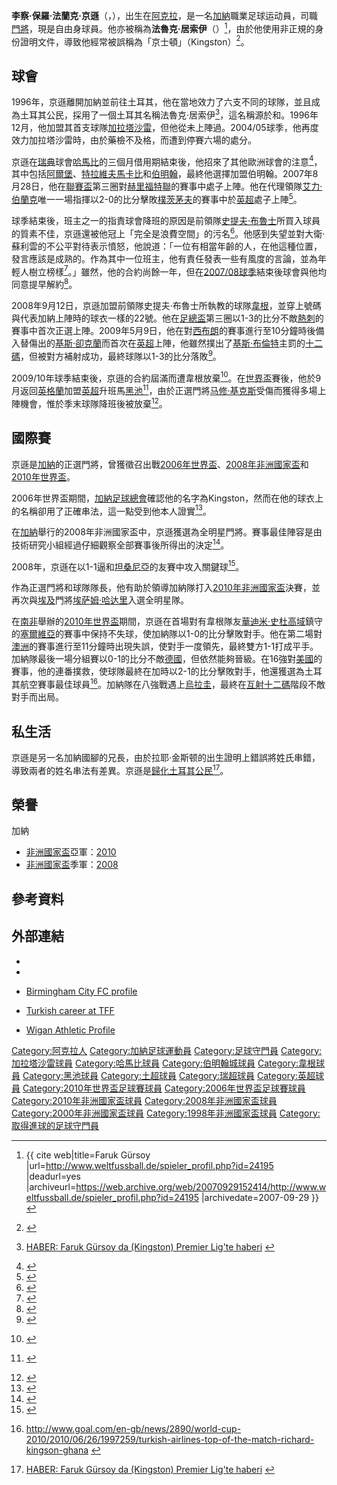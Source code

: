 {{noteta
|G1=足球
|G2=英超
|G3=FAcup
|T=zh-hans:理查德·金森;zh-hk:李察·京遜;zh-tw:理查·金森;
|1=zh-hans:理查德·金森;zh-hk:李察·京遜;zh-tw:理查·金森;
|2=zh-hans:金森;zh-hk:京遜;zh-tw:金森;
|3=zh-hans:理查德;zh-hk:李察;zh-tw:理查;
|4=zh-hans:加拉塔萨雷;zh-hk:加拉塔沙雷;zh-tw:加拉塔薩雷;
|5=zh-hans:斯蒂夫·布鲁斯;zh-hk:史提夫·布魯士;zh-tw:斯蒂夫·布魯斯;
|6=zh-hans:克里斯·柯克兰;zh-hk:基斯·卻克蘭;zh-tw:克里斯·柯克蘭;
|7=zh-hans:弗拉迪米尔·斯托伊科维奇;zh-hk:華迪米·史杜高域;zh-tw:弗拉基米爾·斯托伊科維奇;
}}
{{Infobox football biography 2
| playername     = 李察·京遜<br>''Richard Kingson''
| image          = [[Image:Richard_Kingston.jpg|Image:Richard Kingston.jpg]]
| fullname       = Richard Paul Franck Kingson
| dateofbirth    = {{birth date and age|1978|6|13|df=y}}
| cityofbirth    = [[阿克拉|阿克拉]]
| countryofbirth = {{GHA}}
| height         = {{height|m=1.86}}
| currentclub    = [[自由球員|自由球員]]
| clubnumber     = 
| position       = [[門將|門將]]
| years1         = 1996–1998 | clubs1  = [[格蘭奧林匹克|格蘭奧林匹克]]                         
|caps1 =     |goals1 =
| years2         = 1998–1999 | clubs2  = [[沙卡亞斯普|沙卡亞斯普]]      
|caps2 = 30  |goals2 = 0
| years3         = 1999–2001 | clubs3  = [[格茲泰佩|格茲泰佩]]            
|caps3 = 29  |goals3 = 0
| years4         = 2001–2002 | clubs4  = [[安塔利亞體育會|安塔利亞]]
|caps4 = 25  |goals4 = 0
| years5         = 2002–2003 | clubs5  = [[伊拉兹斯堡|伊拉兹斯堡]]                                   
|caps5 = 20  |goals5 = 0
| years6         = 2003–2004 | clubs6  = [[安卡拉士邦|安卡拉士邦]]                           
|caps6 = 20  |goals6 = 0
| years7         = 2004–2005 | clubs7  = [[加拉塔沙雷體育會|加拉塔沙雷]] 
|caps7 = 1   |goals7 = 0
| years8         = 2005–2007 | clubs8  = [[安卡拉士邦|安卡拉士邦]]                                
|caps8 = 24  |goals8 = 0
| years9         = 2007    | clubs9  = → [[哈馬比|哈馬比]]                
|caps9 = 11  |goals9 = 0
| years10        = 2007–2008 | clubs10 = [[伯明翰足球會|伯明翰]]         
|caps10 = 1  |goals10 = 0
| years11        = 2008–2010 | clubs11 = [[韋根足球會|韋根]]           
|caps11= 4   |goals11 = 0
| years12        = 2010-2011   | clubs12 = [[黑池足球會|黑池]]           
|caps12= 20   |goals12 = 0
| nationalyears1 = 1996–
| nationalteam1  = [[加納國家足球隊|加納]]
| nationalcaps1  = 90
| nationalgoals1 = 1
| pcupdate       = 2012年3月12日 (一) 00:46 (UTC)
| ntupdate       = 2012年3月12日 (一) 00:46 (UTC)
}}
'''李察·保羅·法蘭克·京遜'''（{{lang-en|'''Richard Paul Franck Kingson'''}}，{{bd|1978年|6月13日|catIdx=Kingson, Richard}}），出生在[[阿克拉|阿克拉]]，是一名[[加納|加納]]職業足球运动員，司職[[門將|門將]]，現是自由身球員。他亦被稱為'''法魯克·居索伊'''（{{lang-tr|'''Faruk Gürsoy'''}}）<ref>{{de}}{{ cite web|title=Faruk Gürsoy |url=http://www.weltfussball.de/spieler_profil.php?id=24195 |deadurl=yes |archiveurl=https://web.archive.org/web/20070929152414/http://www.weltfussball.de/spieler_profil.php?id=24195 |archivedate=2007-09-29 }}</ref>，由於他使用非正規的身份證明文件，導致他經常被誤稱為「京士頓」（Kings''t''on）<ref>{{en}}{{cite web
 |url          = http://news.bbc.co.uk/sport2/hi/football/teams/b/birmingham_city/6266600.stm
 |title        = Birmingham complete Kingson deal
 |author       = Ibrahim Sannie
 |date         = 4 July 2007
 |publisher    = BBC
 |accessdate   = 2 July 2010
 |archive-date = 2020-10-16
 |archive-url  = https://web.archive.org/web/20201016221058/http://news.bbc.co.uk/sport2/hi/football/teams/b/birmingham_city/6266600.stm
 |dead-url     = no
}}</ref>。

== 球會 ==
1996年，京遜離開加納並前往土耳其，他在當地效力了六支不同的球隊，並且成為土耳其公民，採用了一個土耳其名稱法魯克·居索伊<ref>{{tr}}[http://spor.haberler.com/faruk-gursoy-da-kingston-premier-lig-te-haberi/ HABER: Faruk Gürsoy da (Kingston) Premier Lig'te haberi] {{Wayback|url=http://spor.haberler.com/faruk-gursoy-da-kingston-premier-lig-te-haberi/ |date=20131013045417 }}</ref>，這名稱源於{{Link-en|法蘭·薩倫|Faruk Süren}}和{{Link-en|邁爾斯·居索伊}}。1996年12月，他加盟其首支球隊[[加拉塔沙雷體育會|加拉塔沙雷]]，但他從未上陣過。2004/05球季，他再度效力加拉塔沙雷時，由於藥檢不及格，而遭到停賽六場的處分。

京遜在[[瑞典|瑞典]]球會[[哈馬比|哈馬比]]的三個月借用期結束後，他招來了其他歐洲球會的注意<ref>{{en}}{{cite news |title=Kingston set for Hammarby exit |url=http://news.bbc.co.uk/sport2/hi/football/africa/6253342.stm |first=Ibrahim |last=Sannie |date=29 June 2007 |accessdate=10 May 2009 |work=BBC News |archive-date=2019-09-01 |archive-url=https://web.archive.org/web/20190901061843/http://news.bbc.co.uk/sport2/hi/football/africa/6253342.stm |dead-url=no }}</ref>，其中包括[[阿爾堡足球會|阿爾堡]]、[[特拉維夫馬卡比足球會|特拉維夫馬卡比]]和[[伯明翰足球會|伯明翰]]，最終他選擇加盟伯明翰。2007年8月28日，他在[[英格蘭聯賽盃|聯賽盃]]第三圈對[[赫里福特聯足球會|赫里福特聯]]的賽事中處子上陣。他在代理領隊[[艾力·伯蘭克|艾力·伯蘭克]]唯一一場指揮以2-0的比分擊敗[[樸茨茅夫足球會|樸茨茅夫]]的賽事中於[[英格蘭足球超級聯賽|英超]]處子上陣<ref>{{en}}{{cite news |url=http://news.bbc.co.uk/sport1/hi/football/eng_prem/7099688.stm |title=Birmingham 0–2 Portsmouth |publisher=BBC Sport |date=24 November 2007 |accessdate=13 May 2008 |archive-date=2016-01-13 |archive-url=https://web.archive.org/web/20160113023353/http://news.bbc.co.uk/sport1/hi/football/eng_prem/7099688.stm |dead-url=no }}</ref>。

球季結束後，班主之一的{{Link-en|大衛·蘇利雲|David Sullivan (publisher)}}指責球會降班的原因是前領隊[[史提夫·布魯士|史提夫·布魯士]]所買入球員的質素不佳，京遜還被他冠上「完全是浪費空間」的污名<ref>{{en}}{{cite news |url=http://soccernet.espn.go.com/news/story?id=534348 |title=Sullivan slams fans and Bruce buys |accessdate=13 May 2008 |date=12 May 2008 |publisher=ESPNsoccernet |archive-date=2011-05-25 |archive-url=https://web.archive.org/web/20110525194332/http://soccernet.espn.go.com/news/story?id=534348 |dead-url=no }}</ref>。他感到失望並對大衛·蘇利雲的不公平對待表示憤怒，他說道：「一位有相當年齡的人，在他這種位置，發言應該是成熟的。作為其中一位班主，他有責任發表一些有風度的言論，並為年輕人樹立榜樣<ref>{{en}}{{cite web |url=http://www.birminghammail.net/birmingham-sport/birmingham-city-fc/birmingham-city-fc-news/2008/05/19/richard-kingson-in-a-rage-over-blues-slur-97319-20931217/ |title=Richard Kingson in a rage over Blues 'slur' |work=Birmingham Mail |publisher=Trinity Mirror |last=Tattum |first=Colin |date=19 May 2008 |accessdate=22 May 2008 |archive-date=2012-09-26 |archive-url=https://web.archive.org/web/20120926025932/http://www.birminghammail.net/birmingham-sport/birmingham-city-fc/birmingham-city-fc-news/2008/05/19/richard-kingson-in-a-rage-over-blues-slur-97319-20931217/ |dead-url=no }}</ref>。」雖然，他的合約尚餘一年，但在[[2007年至2008年英格蘭超級聯賽|2007/08球季]]結束後球會與他均同意提早解約<ref>{{en}}{{cite web |url=http://www.blues.premiumtv.co.uk/page/News/NewsDetail/0,,10412~1313388,00.html |title=Kingson released |publisher=Birmingham City F.C. |date=2008-05-15 |accessdate=2008-05-15 |archive-date=2008-08-28 |archive-url=https://web.archive.org/web/20080828164138/http://www.blues.premiumtv.co.uk/page/News/NewsDetail/0,,10412~1313388,00.html |dead-url=yes }}</ref>。

2008年9月12日，京遜加盟前領隊史提夫·布魯士所執教的球隊[[韋根足球會|韋根]]，並穿上號碼與代表加納上陣時的球衣一樣的22號。他在[[英格蘭足總盃|足總盃]]第三圈以1-3的比分不敵[[熱刺足球會|熱刺]]的賽事中首次正選上陣。2009年5月9日，他在對[[西布朗足球會|西布朗]]的賽事進行至10分鐘時後備入替傷出的[[基斯·卻克蘭|基斯·卻克蘭]]而首次在[[英格蘭足球超級聯賽|英超]]上陣，他雖然撲出了[[基斯·布倫特|基斯·布倫特]]主罰的[[十二碼|十二碼]]，但被對方補射成功，最終球隊以1-3的比分落敗<ref>{{en}}{{cite news |url=http://news.bbc.co.uk/sport1/hi/football/eng_prem/8023055.stm |title=West Brom 3–1 Wigan |publisher=BBC Sport |first=Saj |last=Chowdhury |date=9 May 2009 |accessdate=10 May 2009 |archive-date=2009-05-16 |archive-url=https://web.archive.org/web/20090516024934/http://news.bbc.co.uk/sport1/hi/football/eng_prem/8023055.stm |dead-url=no }}</ref>。

2009/10年球季結束後，京遜的合約屆滿而遭韋根放棄<ref>{{en}} {{cite news |url=http://news.bbc.co.uk/sport1/hi/football/teams/w/wigan_athletic/8825264.stm |title=Wigan sign keeper Ali Al Habsi on loan |publisher=[[BBC_Sport|BBC Sport]] |date=15 July 2010 |accessdate=16 July 2010}}</ref>。在[[2010年世界盃足球賽|世界盃]]賽後，他於9月返回[[英格蘭|英格蘭]]加盟[[英超|英超]]升班馬[[黑池足球會|黑池]]<ref>{{en}} {{cite news|url=http://www.premierleague.com/page/Headlines/0,,12306~2142220,00.html |title=Premier League clubs submit squad lists |publisher=Premier League |date=1 September 2010 |accessdate=1 September 2010 |deadurl=yes |archiveurl=https://web.archive.org/web/20100903005609/http://www.premierleague.com/page/Headlines/0%2C%2C12306~2142220%2C00.html |archivedate=2010-09-03}}</ref>，由於正選門將[[马修·基克斯|马修·基克斯]]受傷而獲得多場上陣機會，惟於季末球隊降班後被放棄<ref>{{cite news |language=en |url=http://www.bbc.co.uk/sport/0/football/13550608 |title=Charlie Adam's Blackpool future in doubt despite deal |publisher=''[[BBC_Sport|BBC Sport]]'' |date=2011-05-26 |accessdate=2012-03-12 |archive-date=2014-01-04 |archive-url=https://web.archive.org/web/20140104064839/http://www.bbc.co.uk/sport/0/football/13550608 |dead-url=no }}</ref>。

== 國際賽 ==
京遜是[[加納國家足球隊|加納]]的正選門將，曾獲徵召出戰[[2006年世界盃|2006年世界盃]]、[[2008年非洲國家盃|2008年非洲國家盃]]和[[2010年世界盃|2010年世界盃]]。

2006年世界盃期間，[[加納足球總會|加納足球總會]]確認他的名字為Kingston，然而在他的球衣上的名稱卻用了正確串法，這一點受到他本人證實<ref>{{sv}}{{cite web | url = http://www.svenskafans.com/fantv/player/dev_flash.asp?clip=2705&cat=0&list=all | title = Bajens nya målvakt Richard Kingson efter sin första träning med laget. | accessdate = 2008-01-21 | date = 2007-03-31 | publisher = Svenskafans.com | archive-date = 2019-12-04 | archive-url = https://web.archive.org/web/20191204052952/https://www.svenskafans.com/fantv/player/dev_flash.asp?clip=2705&cat=0&list=all | dead-url = no }}</ref>。

在[[加納|加納]]舉行的2008年非洲國家盃中，京遜獲選為全明星門將。賽事最佳陣容是由技術研究小組經過仔細觀察全部賽事後所得出的決定<ref>{{en}}{{cite news|date=2008-02-10 |url=http://cafonline.com/?lng=1&cmpt=0&module=media&ANC=&TNews=1&idrub=96400&idnews=82850-777432.html |title=CAF names Best XI for Ghana 2008 ACN |publisher=CAF Online |accessdate=2008-02-10 |deadurl=yes |archiveurl=https://web.archive.org/web/20090116062321/http://cafonline.com/?lng=1&cmpt=0&module=media&ANC=&TNews=1&idrub=96400&idnews=82850-777432.html |archivedate=2009-01-16 }}</ref>。

2008年，京遜在以1-1逼和[[坦桑尼亞國家足球隊|坦桑尼亞]]的友賽中攻入關鍵球<ref>{{en}}{{cite web | url=http://uk.reuters.com/article/idUKLK07374920080820 | title=Goalkeeper scores late equaliser in Ghana friendly | date=2008-08-20}}</ref>。

作為正選門將和球隊隊長，他有助於領導加納隊打入[[2010年非洲國家盃|2010年非洲國家盃]]決賽，並再次與[[埃及國家足球隊|埃及]]門將[[埃萨姆·哈达里|埃萨姆·哈达里]]入選全明星隊。

在[[南非|南非]]舉辦的[[2010年世界盃|2010年世界盃]]期間，京遜在首場對有韋根隊友[[華迪米·史杜高域|華迪米·史杜高域]]鎮守的[[塞爾維亞國家足球隊|塞爾維亞]]的賽事中保持不失球，使加納隊以1-0的比分擊敗對手。他在第二場對[[澳洲國家足球隊|澳洲]]的賽事進行至11分鐘時出現失誤，使對手一度領先，最終雙方1-1打成平手。加納隊最後一場分組賽以0-1的比分不敵[[德國國家足球隊|德國]]，但依然能夠晉級。在16強對[[美國國家足球隊|美國]]的賽事，他的連番撲救，使球隊最終在加時以2-1的比分擊敗對手，他還獲選為土耳其航空賽事最佳球員<ref>{{en}}http://www.goal.com/en-gb/news/2890/world-cup-2010/2010/06/26/1997259/turkish-airlines-top-of-the-match-richard-kingson-ghana {{Wayback|url=http://www.goal.com/en-gb/news/2890/world-cup-2010/2010/06/26/1997259/turkish-airlines-top-of-the-match-richard-kingson-ghana |date=20121007093508 }}</ref>。加納隊在八強戰遇上[[烏拉圭國家足球隊|烏拉圭]]，最終在[[互射十二碼|互射十二碼]]階段不敵對手而出局。

== 私生活 ==
京遜是另一名加納國腳{{Link-en|拉耶·金斯顿|Laryea Kingston}}的兄長，由於拉耶·金斯顿的出生證明上錯誤將姓氏串錯，導致兩者的姓名串法有差異。京遜是[[歸化|歸化]][[土耳其|土耳其]][[公民|公民]]<ref>{{en}} [http://spor.haberler.com/faruk-gursoy-da-kingston-premier-lig-te-haberi/ HABER: Faruk Gürsoy da (Kingston) Premier Lig'te haberi] {{Wayback|url=http://spor.haberler.com/faruk-gursoy-da-kingston-premier-lig-te-haberi/ |date=20131013045417 }}</ref>。

==榮譽 ==
;加納
*[[非洲國家盃|非洲國家盃]]亞軍：[[2010年非洲國家盃|2010]]
*[[非洲國家盃|非洲國家盃]]季軍：[[2008年非洲國家盃|2008]]

== 參考資料 ==
{{reflist}}

== 外部連結 ==
{{Commons category|Richard Kingson}}
* {{en}}{{soccerbase|id=43855|name=李察·京遜}}
* {{en}}{{nfteams|2681}}
* {{en}}[https://web.archive.org/web/20080106170654/http://www.blues.premiumtv.co.uk/page/ProfilesDetail/0%2C%2C10412~40076%2C00.html Birmingham City FC profile]
* {{en}}[http://www.tff.org/Default.aspx?pageId=526&kisiId=28180 Turkish career at TFF] {{Wayback|url=http://www.tff.org/Default.aspx?pageId=526&kisiId=28180 |date=20200628075959 }}
* {{en}}[https://web.archive.org/web/20100106151926/http://www.wiganlatics.co.uk/page/ProfilesDetail/0%2C%2C10429~40076%2C00.html Wigan Athletic Profile]

{{2006年世界盃足球賽加納參賽名單}}
{{2010年世界盃足球賽加納參賽名單}}

{{DEFAULTSORT:Kingson, Richard}}
[[Category:阿克拉人|Category:阿克拉人]]
[[Category:加納足球運動員|Category:加納足球運動員]]
[[Category:足球守門員|Category:足球守門員]]
[[Category:加拉塔沙雷球員|Category:加拉塔沙雷球員]]
[[Category:哈馬比球員|Category:哈馬比球員]]
[[Category:伯明翰城球員|Category:伯明翰城球員]]
[[Category:韋根球員|Category:韋根球員]]
[[Category:黑池球員|Category:黑池球員]]
[[Category:土超球員|Category:土超球員]]
[[Category:瑞超球員|Category:瑞超球員]]
[[Category:英超球員|Category:英超球員]]
[[Category:2010年世界盃足球賽球員|Category:2010年世界盃足球賽球員]]
[[Category:2006年世界盃足球賽球員|Category:2006年世界盃足球賽球員]]
[[Category:2010年非洲國家盃球員|Category:2010年非洲國家盃球員]]
[[Category:2008年非洲國家盃球員|Category:2008年非洲國家盃球員]]
[[Category:2000年非洲國家盃球員|Category:2000年非洲國家盃球員]]
[[Category:1998年非洲國家盃球員|Category:1998年非洲國家盃球員]]
[[Category:取得進球的足球守門員|Category:取得進球的足球守門員]]